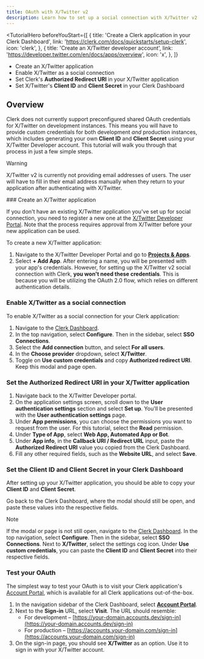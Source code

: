 ```yaml
---
title: OAuth with X/Twitter v2
description: Learn how to set up a social connection with X/Twitter v2 in your Clerk application.
---
```


<TutorialHero
  beforeYouStart={[
    {
      title: 'Create a Clerk application in your Clerk Dashboard',
      link: 'https://clerk.com/docs/quickstarts/setup-clerk',
      icon: 'clerk',
    },
    {
      title: 'Create an X/Twitter developer account',
      link: 'https://developer.twitter.com/en/docs/apps/overview',
      icon: 'x',
    },
  ]}
>
  - Create an X/Twitter application
  - Enable X/Twitter as a social connection
  - Set Clerk's **Authorized Redirect URI** in your X/Twitter application
  - Set X/Twitter's **Client ID** and **Client Secret** in your Clerk Dashboard
</TutorialHero>

## Overview

Clerk does not currently support preconfigured shared OAuth credentials for X/Twitter on development instances. This means you will have to provide custom credentials for both development _and_ production instances, which includes generating your own **Client ID** and **Client Secret** using your X/Twitter Developer account. This tutorial will walk you through that process in just a few simple steps.

> [!WARNING]
> X/Twitter v2 is currently not providing email addresses of users. The user will have to fill in their email address manually when they return to your application after authenticating with X/Twitter.

<Steps>
  ### Create an X/Twitter application

  If you don't have an existing X/Twitter application you've set up for social connection, you need to register a new one at the [X/Twitter Developer Portal](https://developer.twitter.com/en/portal/dashboard). Note that the process requires approval from X/Twitter before your new application can be used.

  To create a new X/Twitter application:

  1. Navigate to the X/Twitter Developer Portal and go to [**Projects & Apps**](https://developer.twitter.com/en/portal/projects-and-apps).
  1. Select **+ Add App**. After entering a name, you will be presented with your app's credentials. However, for setting up the X/Twitter v2 social connection with Clerk, **you won't need these credentials**. This is because you will be utilizing the OAuth 2.0 flow, which relies on different authentication details.

  ### Enable X/Twitter as a social connection

  To enable X/Twitter as a social connection for your Clerk application:

  1. Navigate to the [Clerk Dashboard](https://dashboard.clerk.com/last-active?path=user-authentication/sso-connections).
  1. In the top navigation, select **Configure**. Then in the sidebar, select **SSO Connections**.
  1. Select the **Add connection** button, and select **For all users**.
  1. In the **Choose provider** dropdown, select **X/Twitter**.
  1. Toggle on **Use custom credentials** and copy **Authorized redirect URI**. Keep this modal and page open.

  ### Set the Authorized Redirect URI in your X/Twitter application

  1. Navigate back to the X/Twitter Developer portal.
  1. On the application settings screen, scroll down to the **User authentication settings** section and select **Set up**. You'll be presented with the **User authentication settings** page.
  1. Under **App permissions**, you can choose the permissions you want to request from the user. For this tutorial, select the **Read** permission.
  1. Under **Type of App**, select **Web App, Automated App or Bot**.
  1. Under **App info**, in the **Callback URI / Redirect URL** input, paste the **Authorized Redirect URI** value you copied from the Clerk Dashboard.
  1. Fill any other required fields, such as the **Website URL**, and select **Save**.

  ### Set the Client ID and Client Secret in your Clerk Dashboard

  After setting up your X/Twitter application, you should be able to copy your **Client ID** and **Client Secret**.

  Go back to the Clerk Dashboard, where the modal should still be open, and paste these values into the respective fields.

  > [!NOTE]
  > If the modal or page is not still open, navigate to the [Clerk Dashboard](https://dashboard.clerk.com/last-active?path=user-authentication/sso-connections). In the top navigation, select **Configure**. Then in the sidebar, select **SSO Connections**. Next to **X/Twitter**, select the settings cog icon. Under **Use custom credentials**, you can paste the **Client ID** and **Client Secret** into their respective fields.

  ### Test your OAuth

  The simplest way to test your OAuth is to visit your Clerk application's [Account Portal](/docs/customization/account-portal/overview), which is available for all Clerk applications out-of-the-box.

  1. In the navigation sidebar of the Clerk Dashboard, select [**Account Portal**](https://dashboard.clerk.com/last-active?path=account-portal).
  1. Next to the **Sign-in** URL, select **Visit**. The URL should resemble:
     - For development – [https://your-domain.accounts.dev/sign-in](https://your-domain.accounts.dev/sign-in)
     - For production – [https://accounts.your-domain.com/sign-in](https://accounts.your-domain.com/sign-in)
  1. On the sign-in page, you should see **X/Twitter** as an option. Use it to sign in with your X/Twitter account.
</Steps>
